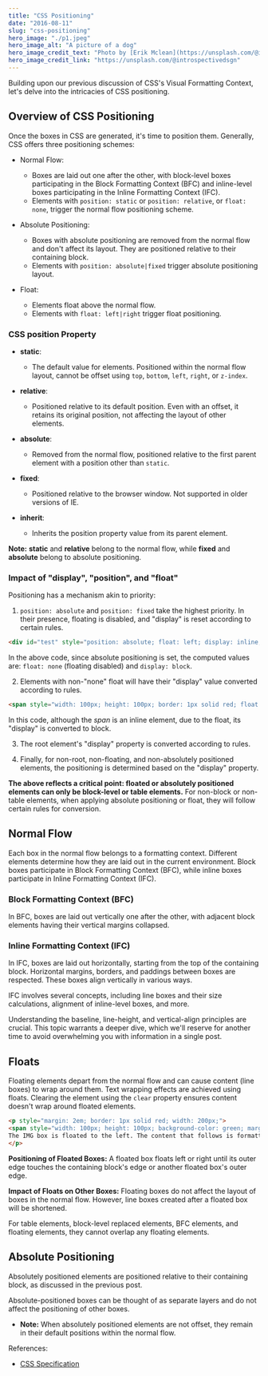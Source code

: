 ```yaml
---
title: "CSS Positioning"
date: "2016-08-11"
slug: "css-positioning"
hero_image: "./p1.jpeg"
hero_image_alt: "A picture of a dog"
hero_image_credit_text: "Photo by [Erik Mclean](https://unsplash.com/@introspectivedsgn)"
hero_image_credit_link: "https://unsplash.com/@introspectivedsgn"
---
```


Building upon our previous discussion of CSS's Visual Formatting Context, let's delve into the intricacies of CSS positioning.

## Overview of CSS Positioning

Once the boxes in CSS are generated, it's time to position them. Generally, CSS offers three positioning schemes:

- Normal Flow:
  - Boxes are laid out one after the other, with block-level boxes participating in the Block Formatting Context (BFC) and inline-level boxes participating in the Inline Formatting Context (IFC).
  - Elements with `position: static` or `position: relative`, or `float: none`, trigger the normal flow positioning scheme.

- Absolute Positioning:
  - Boxes with absolute positioning are removed from the normal flow and don't affect its layout. They are positioned relative to their containing block.
  - Elements with `position: absolute|fixed` trigger absolute positioning layout.

- Float:
  - Elements float above the normal flow.
  - Elements with `float: left|right` trigger float positioning.

### CSS position Property

- **static**:
  - The default value for elements. Positioned within the normal flow layout, cannot be offset using `top`, `bottom`, `left`, `right`, or `z-index`.

- **relative**:
  - Positioned relative to its default position. Even with an offset, it retains its original position, not affecting the layout of other elements.
  
- **absolute**:
  - Removed from the normal flow, positioned relative to the first parent element with a position other than `static`.

- **fixed**:
  - Positioned relative to the browser window. Not supported in older versions of IE.
  
- **inherit**:
  - Inherits the position property value from its parent element.

**Note:** **static** and **relative** belong to the normal flow, while **fixed** and **absolute** belong to absolute positioning.

### Impact of "display", "position", and "float"

Positioning has a mechanism akin to priority:

1. `position: absolute` and `position: fixed` take the highest priority. In their presence, floating is disabled, and "display" is reset according to certain rules.

```html
<div id="test" style="position: absolute; float: left; display: inline;"></div>
```

In the above code, since absolute positioning is set, the computed values are: `float: none` (floating disabled) and `display: block`.

2. Elements with non-"none" float will have their "display" value converted according to rules.

```html
<span style="width: 100px; height: 100px; border: 1px solid red; float: left;">float span</span>
```

In this code, although the _span_ is an inline element, due to the float, its "display" is converted to block.

3. The root element's "display" property is converted according to rules.

4. Finally, for non-root, non-floating, and non-absolutely positioned elements, the positioning is determined based on the "display" property.

**The above reflects a critical point: floated or absolutely positioned elements can only be block-level or table elements.** For non-block or non-table elements, when applying absolute positioning or float, they will follow certain rules for conversion.

## Normal Flow

Each box in the normal flow belongs to a formatting context. Different elements determine how they are laid out in the current environment. Block boxes participate in Block Formatting Context (BFC), while inline boxes participate in Inline Formatting Context (IFC).

### Block Formatting Context (BFC)

In BFC, boxes are laid out vertically one after the other, with adjacent block elements having their vertical margins collapsed.

### Inline Formatting Context (IFC)

In IFC, boxes are laid out horizontally, starting from the top of the containing block. Horizontal margins, borders, and paddings between boxes are respected. These boxes align vertically in various ways.

IFC involves several concepts, including line boxes and their size calculations, alignment of inline-level boxes, and more.

Understanding the baseline, line-height, and vertical-align principles are crucial. This topic warrants a deeper dive, which we'll reserve for another time to avoid overwhelming you with information in a single post.

## Floats

Floating elements depart from the normal flow and can cause content (line boxes) to wrap around them. Text wrapping effects are achieved using floats. Clearing the element using the `clear` property ensures content doesn't wrap around floated elements.

```html
<p style="margin: 2em; border: 1px solid red; width: 200px;">
<span style="width: 100px; height: 100px; background-color: green; margin: 20px; float: left;"></span>
The IMG box is floated to the left. The content that follows is formatted to the right of the float, starting on the same line as the float.
</p>
```

**Positioning of Floated Boxes:**
A floated box floats left or right until its outer edge touches the containing block's edge or another floated box's outer edge.

**Impact of Floats on Other Boxes:**
Floating boxes do not affect the layout of boxes in the normal flow. However, line boxes created after a floated box will be shortened.

For table elements, block-level replaced elements, BFC elements, and floating elements, they cannot overlap any floating elements.

## Absolute Positioning

Absolutely positioned elements are positioned relative to their containing block, as discussed in the previous post.

Absolute-positioned boxes can be thought of as separate layers and do not affect the positioning of other boxes.

- **Note:** When absolutely positioned elements are not offset, they remain in their default positions within the normal flow.

References:
- [CSS Specification](https://www.w3.org/TR/2011/REC-CSS2-20110607/)